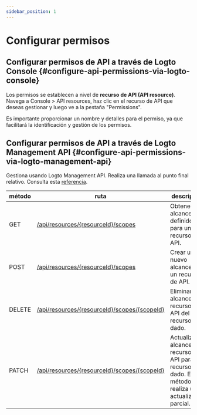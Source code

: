 ```yaml
---
sidebar_position: 1
---
```


# Configurar permisos

## Configurar permisos de API a través de Logto Console \{#configure-api-permissions-via-logto-console}

Los permisos se establecen a nivel de **recurso de API (API resource)**. Navega a <CloudLink to="/api-resources">Console > API resources</CloudLink>, haz clic en el recurso de API que deseas gestionar y luego ve a la pestaña "Permissions".

Es importante proporcionar un nombre y detalles para el permiso, ya que facilitará la identificación y gestión de los permisos.

## Configurar permisos de API a través de Logto Management API \{#configure-api-permissions-via-logto-management-api}

Gestiona usando Logto Management API. Realiza una llamada al punto final relativo. Consulta esta [referencia](https://openapi.logto.io/operation/operation-listresourcescopes).

| método | ruta                                                                                                                 | descripción                                                                                                  |
| ------ | -------------------------------------------------------------------------------------------------------------------- | ------------------------------------------------------------------------------------------------------------ |
| GET    | [/api/resources/\{resourceId\}/scopes](https://openapi.logto.io/operation/operation-listresourcescopes)              | Obtener los alcances definidos para un recurso de API.                                                       |
| POST   | [/api/resources/\{resourceId\}/scopes](https://openapi.logto.io/operation/operation-createresourcescope)             | Crear un nuevo alcance para un recurso de API.                                                               |
| DELETE | [/api/resources/\{resourceId\}/scopes/\{scopeId\}](https://openapi.logto.io/operation/operation-deleteresourcescope) | Eliminar un alcance de recurso de API del recurso dado.                                                      |
| PATCH  | [/api/resources/\{resourceId\}/scopes/\{scopeId\}](https://openapi.logto.io/operation/operation-updateresourcescope) | Actualizar un alcance de recurso de API para el recurso dado. Este método realiza una actualización parcial. |

